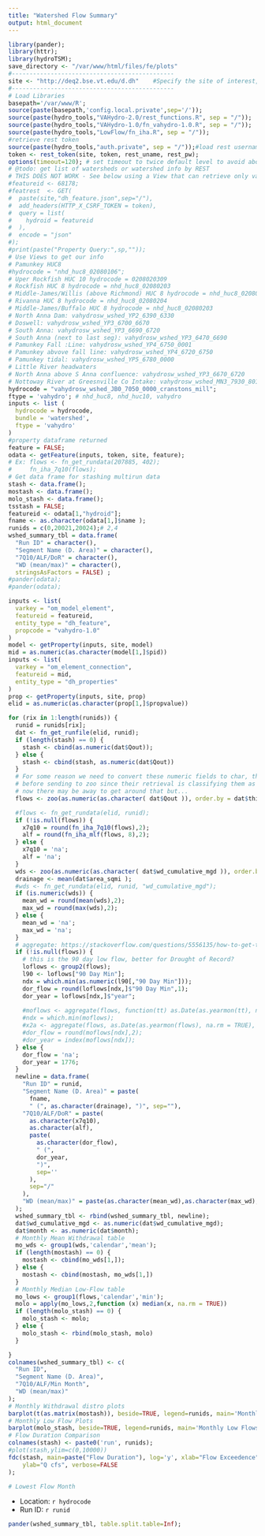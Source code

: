 ```yaml
---
title: "Watershed Flow Summary"
output: html_document
---
```

```r
library(pander);
library(httr);
library(hydroTSM);
save_directory <- "/var/www/html/files/fe/plots"
#----------------------------------------------
site <- "http://deq2.bse.vt.edu/d.dh"    #Specify the site of interest, either d.bet OR d.dh
#----------------------------------------------
# Load Libraries
basepath='/var/www/R';
source(paste(basepath,'config.local.private',sep='/'));
source(paste(hydro_tools,"VAHydro-2.0/rest_functions.R", sep = "/")); 
source(paste(hydro_tools,"VAHydro-1.0/fn_vahydro-1.0.R", sep = "/"));  
source(paste(hydro_tools,"LowFlow/fn_iha.R", sep = "/"));  
#retrieve rest token 
source(paste(hydro_tools,"auth.private", sep = "/"));#load rest username and password, contained in auth.private file
token <- rest_token(site, token, rest_uname, rest_pw);
options(timeout=120); # set timeout to twice default level to avoid abort due to high traffic
# @todo: get list of watersheds or watershed info by REST
# THIS DOES NOT WORK - See below using a View that can retrieve only vahydro segments
#featureid <- 68178;
#featrest  <- GET(
#  paste(site,"dh_feature.json",sep="/"), 
#  add_headers(HTTP_X_CSRF_TOKEN = token),
#  query = list(
#    hydroid = featureid
#  ), 
#  encode = "json"
#);
#print(paste("Property Query:",sp,""));
# Use Views to get our info
# Pamunkey HUC8
#hydrocode = "nhd_huc8_02080106";
# Uper Rockfish HUC 10 hydrocode = 0208020309
# Rockfish HUC 8 hydrocode = nhd_huc8_02080203
# Middle-James/Willis (above Richmond) HUC 8 hydrocode = nhd_huc8_02080205
# Rivanna HUC 8 hydrocode = nhd_huc8_02080204
# Middle-James/Buffalo HUC 8 hydrocode = nhd_huc8_02080203
# North Anna Dam: vahydrosw_wshed_YP2_6390_6330 
# Doswell: vahydrosw_wshed_YP3_6700_6670
# South Anna: vahydrosw_wshed_YP3_6690_6720
# South Anna (next to last seg): vahydrosw_wshed_YP3_6470_6690
# Pamunkey Fall :Line: vahydrosw_wshed_YP4_6750_0001 
# Pamunkey abvove fall line: vahydrosw_wshed_YP4_6720_6750 
# Pamunkey tidal: vahydrosw_wshed_YP5_6780_0000
# Little River headwaters
# North Anna above S Anna confluence: vahydrosw_wshed_YP3_6670_6720 
# Nottoway River at Greesnville Co Intake: vahydrosw_wshed_MN3_7930_8010
hydrocode = "vahydrosw_wshed_JB0_7050_0000_cranstons_mill";
ftype = 'vahydro'; # nhd_huc8, nhd_huc10, vahydro
inputs <- list (
  hydrocode = hydrocode,
  bundle = 'watershed',
  ftype = 'vahydro'
)
#property dataframe returned
feature = FALSE;
odata <- getFeature(inputs, token, site, feature);
# Ex: flows <- fn_get_rundata(207885, 402);
#     fn_iha_7q10(flows);
# Get data frame for stashing multirun data
stash <- data.frame();
mostash <- data.frame();
molo_stash <- data.frame();
tsstash = FALSE;
featureid <- odata[1,"hydroid"];
fname <- as.character(odata[1,]$name );
runids = c(0,20021,20024);# 2,4
wshed_summary_tbl = data.frame(
  "Run ID" = character(), 
  "Segment Name (D. Area)" = character(), 
  "7Q10/ALF/DoR" = character(), 
  "WD (mean/max)" = character(), 
  stringsAsFactors = FALSE) ;
#pander(odata);
#pander(odata);

inputs <- list(
  varkey = "om_model_element",
  featureid = featureid,
  entity_type = "dh_feature",
  propcode = "vahydro-1.0"
)
model <- getProperty(inputs, site, model)
mid = as.numeric(as.character(model[1,]$pid))
inputs <- list(
  varkey = "om_element_connection",
  featureid = mid,
  entity_type = "dh_properties"
)
prop <- getProperty(inputs, site, prop)
elid = as.numeric(as.character(prop[1,]$propvalue))

for (rix in 1:length(runids)) {
  runid = runids[rix];
  dat <- fn_get_runfile(elid, runid);
  if (length(stash) == 0) {
    stash <- cbind(as.numeric(dat$Qout));
  } else {
    stash <- cbind(stash, as.numeric(dat$Qout))
  }
  # For some reason we need to convert these numeric fields to char, then to number
  # before sending to zoo since their retrieval is classifying them as factors instead of nums
  # now there may be away to get around that but...
  flows <- zoo(as.numeric(as.character( dat$Qout )), order.by = dat$thisdate);

  #flows <- fn_get_rundata(elid, runid);
  if (!is.null(flows)) {
    x7q10 = round(fn_iha_7q10(flows),2);
    alf = round(fn_iha_mlf(flows, 8),2);
  } else {
    x7q10 = 'na';
    alf = 'na';
  }
  wds <- zoo(as.numeric(as.character( dat$wd_cumulative_mgd )), order.by = dat$thisdate);
  drainage <- mean(dat$area_sqmi );
  #wds <- fn_get_rundata(elid, runid, "wd_cumulative_mgd");
  if (is.numeric(wds)) {
    mean_wd = round(mean(wds),2);
    max_wd = round(max(wds),2);
  } else {
    mean_wd = 'na';
    max_wd = 'na';
  }
  # aggregate: https://stackoverflow.com/questions/5556135/how-to-get-the-date-of-maximum-values-of-rainfall-in-programming-language-r
  if (!is.null(flows)) {
    # this is the 90 day low flow, better for Drought of Record?
    loflows <- group2(flows);
    l90 <- loflows["90 Day Min"];
    ndx = which.min(as.numeric(l90[,"90 Day Min"]));
    dor_flow = round(loflows[ndx,]$"90 Day Min",1);
    dor_year = loflows[ndx,]$"year";
    
    #moflows <- aggregate(flows, function(tt) as.Date(as.yearmon(tt), na.rm = TRUE), mean);
    #ndx = which.min(moflows);
    #x2a <- aggregate(flows, as.Date(as.yearmon(flows), na.rm = TRUE), mean);
    #dor_flow = round(moflows[ndx],2);
    #dor_year = index(moflows[ndx]);
  } else {
    dor_flow = 'na';
    dor_year = 1776;
  }
  newline = data.frame( 
    "Run ID" = runid, 
    "Segment Name (D. Area)" = paste(
      fname, 
      " (", as.character(drainage), ")", sep=""), 
    "7Q10/ALF/DoR" = paste(
      as.character(x7q10), 
      as.character(alf),
      paste(
        as.character(dor_flow), 
        " (", 
        dor_year, 
        ")", 
        sep=''
      ),
      sep="/"
    ),
    "WD (mean/max)" = paste(as.character(mean_wd),as.character(max_wd),sep="/")
  );
  wshed_summary_tbl <- rbind(wshed_summary_tbl, newline);
  dat$wd_cumulative_mgd <- as.numeric(dat$wd_cumulative_mgd);
  dat$month <- as.numeric(dat$month);
  # Monthly Mean Withdrawal table
  mo_wds <- group1(wds,'calendar','mean');
  if (length(mostash) == 0) {
    mostash <- cbind(mo_wds[1,]);
  } else {
    mostash <- cbind(mostash, mo_wds[1,])
  }
  # Monthly Median Low-Flow table
  mo_lows <- group1(flows,'calendar','min');
  molo = apply(mo_lows,2,function (x) median(x, na.rm = TRUE))
  if (length(molo_stash) == 0) {
    molo_stash <- molo;
  } else {
    molo_stash <- rbind(molo_stash, molo)
  }

}
colnames(wshed_summary_tbl) <- c(
  "Run ID", 
  "Segment Name (D. Area)", 
  "7Q10/ALF/Min Month", 
  "WD (mean/max)" 
);
# Monthly Withdrawal distro plots
barplot(t(as.matrix(mostash)), beside=TRUE, legend=runids, main='Monthly Mean Withdrawals');
# Monthly Low Flow Plots
barplot(molo_stash, beside=TRUE, legend=runids, main='Monthly Low Flows')
# Flow Duration Comparison
colnames(stash) <- paste0('run', runids);
#plot(stash,ylim=c(0,10000))
fdc(stash, main=paste("Flow Duration"), log='y', xlab="Flow Exceedence",
    ylab="Q cfs", verbose=FALSE
);

# Lowest Flow Month

```
* Location: `r hydrocode`
* Run ID: `r runid`
```r
pander(wshed_summary_tbl, table.split.table=Inf);
```
